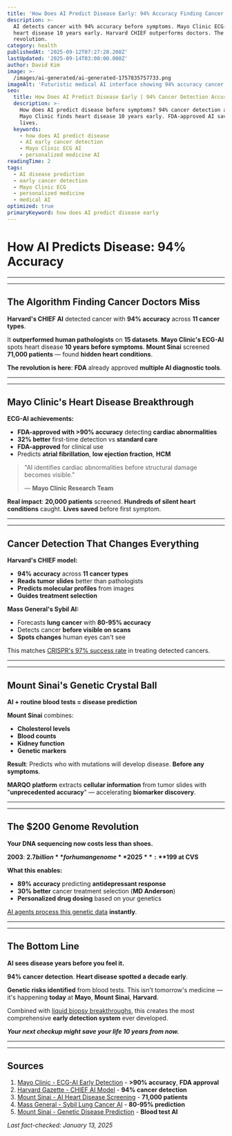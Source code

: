 ```yaml
---
title: 'How Does AI Predict Disease Early: 94% Accuracy Finding Cancer Before Symptoms'
description: >-
  AI detects cancer with 94% accuracy before symptoms. Mayo Clinic ECG-AI finds 
  heart disease 10 years early. Harvard CHIEF outperforms doctors. The
  revolution.
category: health
publishedAt: '2025-09-12T07:27:28.208Z'
lastUpdated: '2025-09-14T03:00:00.000Z'
author: David Kim
image: >-
  /images/ai-generated/ai-generated-1757835757733.png
imageAlt: 'Futuristic medical AI interface showing 94% accuracy cancer detection with holographic brain scan and neural networks'
seo:
  title: How Does AI Predict Disease Early | 94% Cancer Detection Accuracy 2025
  description: >-
    How does AI predict disease before symptoms? 94% cancer detection accuracy.
    Mayo Clinic finds heart disease 10 years early. FDA-approved AI saving
    lives.
  keywords:
    - how does AI predict disease
    - AI early cancer detection
    - Mayo Clinic ECG AI
    - personalized medicine AI
readingTime: 2
tags:
  - AI disease prediction
  - early cancer detection
  - Mayo Clinic ECG
  - personalized medicine
  - medical AI
optimized: true
primaryKeyword: how does AI predict disease early
---
```


# How AI Predicts Disease: **94%** Accuracy

---

---

## The Algorithm Finding Cancer Doctors Miss

**Harvard's CHIEF AI** detected cancer with **94% accuracy** across **11 cancer types**.

It **outperformed human pathologists** on **15 datasets**. **Mayo Clinic's ECG-AI** spots heart disease **10 years before symptoms**. **Mount Sinai** screened **71,000 patients** — found **hidden heart conditions**.

**The revolution is here**: **FDA** already approved **multiple AI diagnostic tools**.

---

---

## Mayo Clinic's Heart Disease Breakthrough

**ECG-AI achievements:**

- **FDA-approved with >90% accuracy** detecting **cardiac abnormalities**
- **32% better** first-time detection vs **standard care**
- **FDA-approved** for clinical use
- Predicts **atrial fibrillation**, **low ejection fraction**, **HCM**

> "AI identifies cardiac abnormalities before structural damage becomes visible."
>
> — **Mayo Clinic Research Team**

**Real impact**: **20,000 patients** screened. **Hundreds of silent heart conditions** caught. **Lives saved** before first symptom.

---

---

## Cancer Detection That Changes Everything

**Harvard's CHIEF model:**

- **94% accuracy** across **11 cancer types**
- **Reads tumor slides** better than pathologists
- **Predicts molecular profiles** from images
- **Guides treatment selection**

**Mass General's Sybil AI:**

- Forecasts **lung cancer** with **80-95% accuracy**
- Detects cancer **before visible on scans**
- **Spots changes** human eyes can't see

This matches [CRISPR's 97% success rate](/science/crispr-therapeutics-breakthrough-2025) in treating detected cancers.

---

---

## Mount Sinai's Genetic Crystal Ball

**AI + routine blood tests = disease prediction**

**Mount Sinai** combines:

- **Cholesterol levels**
- **Blood counts**
- **Kidney function**
- **Genetic markers**

**Result**: Predicts who with mutations will develop disease. **Before any symptoms**.

**MARQO platform** extracts **cellular information** from tumor slides with "**unprecedented accuracy**" — accelerating **biomarker discovery**.

---

---

## The $200 Genome Revolution

**Your DNA sequencing now costs less than shoes.**

**2003**: **$2.7 billion** for human genome
**2025**: **$199 at CVS**

**What this enables:**

- **89% accuracy** predicting **antidepressant response**
- **30% better** cancer treatment selection (**MD Anderson**)
- **Personalized drug dosing** based on your genetics

[AI agents process this genetic data](/technology/ai-agents-revolution-13-billion-market-taking-over-2025) **instantly**.

---

---

## The Bottom Line

**AI sees disease years before you feel it.**

**94% cancer detection**. **Heart disease spotted a decade early**.

**Genetic risks identified** from blood tests. This isn't tomorrow's medicine — it's happening **today** at **Mayo**, **Mount Sinai**, **Harvard**.

Combined with [liquid biopsy breakthroughs](/health/ai-liquid-biopsy-cancer-detection-breakthrough), this creates the most comprehensive **early detection system** ever developed.

_**Your next checkup might save your life 10 years from now.**_

---

---

## Sources

1. [Mayo Clinic - ECG-AI Early Detection](https://newsnetwork.mayoclinic.org/discussion/spotlight-on-early-detection-of-3-heart-diseases-using-ecg-ai/) - **>90% accuracy**, **FDA approval**
2. [Harvard Gazette - CHIEF AI Model](https://news.harvard.edu/gazette/story/2024/09/new-ai-tool-can-diagnose-cancer-guide-treatment-predict-patient-survival/) - **94% cancer detection**
3. [Mount Sinai - AI Heart Disease Screening](https://www.mountsinai.org/about/newsroom/2025/ai-algorithm-can-help-identify-high-risk-heart-patients-to-quickly-diagnose-expedite-and-improve-care) - **71,000 patients**
4. [Mass General - Sybil Lung Cancer AI](https://www.massgeneral.org/cancer-center/news/ai-early-detection-cancer) - **80-95% prediction**
5. [Mount Sinai - Genetic Disease Prediction](https://www.mountsinai.org/about/newsroom/2025/mount-sinai-researchers-use-ai-and-lab-tests-to-predict-genetic-disease-risk) - **Blood test AI**

_Last fact-checked: January 13, 2025_
